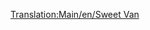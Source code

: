 [[Translation:Main/en/Sweet Van]]
{{Template:Trains Carriages new
|Picture=[[File:en/Sweetvan.png]]
|NormalCost=£1,060 ($2,120)
|NormalWeight=21 / 28 t
|NormalCapacity=25 bags of sweets
|MonoCost="
|MonoWeight=21 / 30 t
|MonoCapacity=30 bags of sweets
|MagCost="
|MagWeight=21 / 31 t
|MagCapacity=32 bags of sweets
|Description=This wagon is for carrying sweets form a sweets factory to a city or town. Let's hope the candy doesn't get eaten on the way.
}}